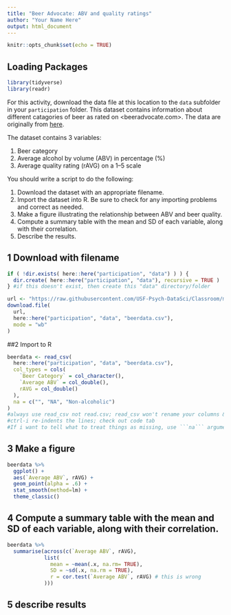 ```yaml
---
title: "Beer Advocate: ABV and quality ratings"
author: "Your Name Here"
output: html_document
---
```


```r
knitr::opts_chunk$set(echo = TRUE)
```

## Loading Packages 
```r
library(tidyverse)
library(readr)
```

For this activity, download the data file at this location to the `data` subfolder in your `participation` folder. 
This dataset contains information about different catagories of beer as rated on <beeradvocate.com>.
The data are originally from [here](http://scottjanish.com/relationship-of-abv-to-beer-scores/).


The dataset contains 3 variables:

  1. Beer category
  2. Average alcohol by volume (ABV) in percentage (%)
  3. Average quality rating (rAVG) on a 1–5 scale
  
You should write a script to do the following:

  1. Download the dataset with an appropriate filename.
  2. Import the dataset into R.
     Be sure to check for any importing problems and correct as needed.
  3. Make a figure illustrating the relationship between ABV and beer quality.
  4. Compute a summary table with the mean and SD of each variable, along with their correlation.
  5. Describe the results.

## 1 Download with filename
```r
if ( !dir.exists( here::here("participation", "data") ) ) {
  dir.create( here::here("participation", "data"), recursive = TRUE )
} #if this doesn't exist, then create this "data" directory/folder

url <- "https://raw.githubusercontent.com/USF-Psych-DataSci/Classroom/master/data/beer-advocate.csv"
download.file(
  url, 
  here::here("participation", "data", "beerdata.csv"), 
  mode = "wb"
)
```

##2 Import to R
```r
beerdata <- read_csv(
  here::here("participation", "data", "beerdata.csv"),
  col_types = cols(
    `Beer Category` = col_character(),
    `Average ABV` = col_double(),
    rAVG = col_double()
  ),
  na = c("", "NA", "Non-alcoholic")
)
#always use read_csv not read.csv; read_csv won't rename your columns & checks type of variable in each column
#ctrl-i re-indents the lines; check out code tab
#If i want to tell what to treat things as missing, use ```na``` argument to specify
```

## 3 Make a figure
```r
beerdata %>% 
  ggplot() +
  aes(`Average ABV`, rAVG) +
  geom_point(alpha = .6) +
  stat_smooth(method=lm) +
  theme_classic()
```

## 4 Compute a summary table with the mean and SD of each variable, along with their correlation.
```r
beerdata %>% 
  summarise(across(c(`Average ABV`, rAVG),
            list(
              mean = ~mean(.x, na.rm= TRUE),
              SD = ~sd(.x, na.rm = TRUE),
              r = cor.test(`Average ABV`, rAVG) # this is wrong
            )))

```

## 5 describe results 